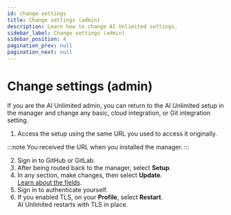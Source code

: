 ```yaml
---
id: change-settings
title: Change settings (admin)
description: Learn how to change AI Unlimited settings.
sidebar_label: Change settings (admin)
sidebar_position: 4
pagination_prev: null
pagination_next: null
---
```


# Change settings (admin)

If you are the AI Unlimited admin, you can return to the AI Unlimited setup in the manager and change any basic, cloud integration, or Git integration setting.

1. Access the setup using the same URL you used to access it originally.

:::note
You received the URL when you installed the manager.
:::

2. Sign in to GitHub or GitLab.
3. After being routed back to the manager, select **Setup**.
3. In any section, make changes, then select **Update**.<br/>
[Learn about the fields](../install-ai-unlimited/setup-ai-unlimited.md).
4. Sign in to authenticate yourself.
6. If you enabled TLS, on your **Profile**, select **Restart**.<br/>
  AI Unlimited restarts with TLS in place.
 

